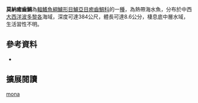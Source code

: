 {{Speciesbox
| name = 莫納癒齒鯛
| image = 
| image_width = 250px
| status = NE
| status_system = IUCN3.1
| genus = Symphysanodon
| species = mona
| authority = [[Anderson_&_Springer|Anderson & Springer]], 2005
| synonyms = 
|}}

'''莫納癒齒鯛'''為[[輻鰭魚綱|輻鰭魚綱]][[鱸形目|鱸形目]][[鱸亞目|鱸亞目]][[癒齒鯛科|癒齒鯛科]]的一[[種|種]]，為熱帶海水魚，分布於中西[[大西洋|大西洋]][[波多黎各|波多黎各]]海域，深度可達384公尺，體長可達8.6公分，棲息底中層水域，生活習性不明。
==參考資料==
*{{FishBase_species|genus=Symphysanodon|species=mona|year=2016|month=8}}

== 擴展閱讀 == 
{{refbegin}}
{{wikispecies-inline|Symphysanodon mona|莫納癒齒鯛}}
{{refend}}
{{Taxonbar|from=Q5089379}}

[[Category:癒齒鯛屬|mona]]


{{鱸形目小作品}}